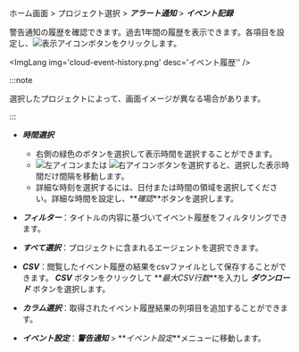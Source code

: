 ホーム画面 > プロジェクト選択 > **_アラート通知_** > **_イベント記録_**

警告通知の履歴を確認できます。過去1年間の履歴を表示できます。各項目を設定し、![表示アイコン](/img/ico-btn-search.png)ボタンをクリックします。

<InDoc product='java,php,nodejs,python,dotnet,golang,log'>

<ImgLang img='event-history.png' desc='イベント履歴' />

</InDoc>

<InDoc product='kubernetes'>

<ImgLang img='k8s-event-history.png' desc='イベント履歴' />

</InDoc>

<InDoc product='postgresql,postgresql-v1,oracle,mysql,mysql-v1,mssql,tibero,cubrid,altibase,redis,mongodb'>

<ImgLang img='db-event-history.png' desc='イベント履歴' />

</InDoc>

<InDoc product='browser'>

<ImgLang img='browser-event-history.png' desc='イベント履歴' />

</InDoc>

<InDoc product='npm'>

<ImgLang img='npm-event-history.png' desc='イベント履歴' />

</InDoc>

<InDoc product='amazon-cloudwatch,amazon-ecs,aws-log,azure,ncloud,oracle-cloud'>

<ImgLang img='cloud-event-history.png' desc='イベント履歴'' />

</InDoc>

:::note

選択したプロジェクトによって、画面イメージが異なる場合があります。

:::

-   **_時間選択_**

    -   右側の緑色のボタンを選択して表示時間を選択することができます。
    -   ![左アイコン](/img/left-arrow.svg)または ![右アイコン](/img/right-arrow.svg)ボタンを選択すると、選択した表示時間だけ間隔を移動します。
    -   詳細な時刻を選択するには、日付または時間の領域を選択してください。詳細な時間を設定し、**_確認_**ボタンを選択します。

-   **_フィルター_**：タイトルの内容に基づいてイベント履歴をフィルタリングできます。

-   **_すべて選択_**：プロジェクトに含まれるエージェントを選択できます。

-   **_CSV_**：閲覧したイベント履歴の結果をcsvファイルとして保存することができます。 **_CSV_** ボタンをクリックして **_最大CSV行数_**を入力し **_ダウンロード_** ボタンを選択します。

-   **_カラム選択_**：取得されたイベント履歴結果の列項目を追加することができます。

-   **_イベント設定_**：**_警告通知_** > **_イベント設定_**メニューに移動します。
